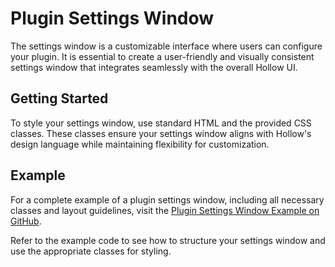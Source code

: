 # Plugin Settings Window

The settings window is a customizable interface where users can configure your plugin. It is essential to create a user-friendly and visually consistent settings window that integrates seamlessly with the overall Hollow UI.

## Getting Started

To style your settings window, use standard HTML and the provided CSS classes. These classes ensure your settings window aligns with Hollow's design language while maintaining flexibility for customization.

## Example

For a complete example of a plugin settings window, including all necessary classes and layout guidelines, visit the [Plugin Settings Window Example on GitHub](https://github.com/hollow-app/hollow-sample-plugin).

Refer to the example code to see how to structure your settings window and use the appropriate classes for styling.

